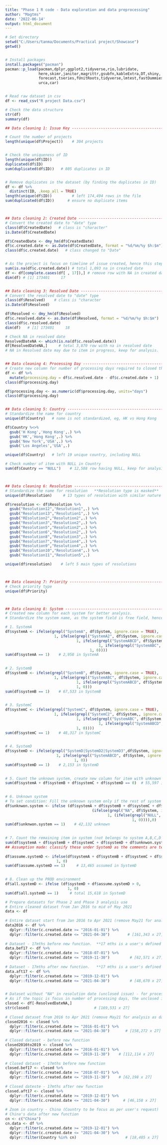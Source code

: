 ---
title: "Phase 1 R code - Data exploration and data preprocessing"
author: "Magtms"
date: '2022-06-14'
output: html_document
---

```{r Get Ready}
# Set directory
setwd("C:/Users/tanma/Documents/Practical project/Showcase")
getwd()


# Install packages
install.packages("pacman")
pacman::p_load(pacman,dplyr,ggplot2,tidyverse,rio,lubridate,
               here,skimr,janitor,magrittr,gsubfn,kableExtra,DT,shiny,
               forecast,tseries,fUnitRoots,tidyverse,lmtest,fastDummies,pracma,
               urca,car)


# Read raw dataset in csv
df <- read_csv("R project Data.csv")

```

```{r Data Structure Checking}
# Check the data structure
str(df)
summary(df)


```

```{r Data Cleaning}

## Data cleaning 1: Issue Key ------------------------------------------------#

# Count the number of projects 
length(unique(df$Project))    # 304 projects


# Check the uniqueness of ID
length(unique(df$ID))
duplicated(df$ID)
sum(duplicated(df$ID))   # 805 duplicates in ID


# Remove duplicates in the dataset (by finding the duplicates in ID)
df <- df %>% 
  distinct(ID, .keep_all = TRUE)
length(unique(df$ID))         # left 174,494 rows in the file
sum(duplicated(df$ID))      # ensure no duplicate items 



## Data cleaning 2: Created Date ----------------------------------------------#
# Convert the created date to "date" type
class(df$CreatedDate)   # class is "character"
is.Date(df$CreatedDate)

df$CreatedDate <- dmy_hm(df$CreatedDate)
df$c.created.date <- as.Date(df$CreatedDate, format = "%d/%m/%y $h:$m")
class(df$c.created.date)   # class changed to "Date"


# As the project is focus on timeline of issue created, hence this step also removing data without created date in record.
sum(is.na(df$c.created.date)) # total 1,093 na in created date
df <- df[complete.cases(df[ , 17]),] # remove row with NA in created date
dim(df) # [1] 173401     17


## Data cleaning 3: Resolved Date ---------------------------------------------#
# Convert the resolved date to "date" type
class(df$Resolved)    # class is "character
is.Date(df$Resolved)

df$Resolved <- dmy_hm(df$Resolved)
df$c.resolved.date <- as.Date(df$Resolved, format = "%d/%m/%y $h:$m")
class(df$c.resolved.date)
dim(df)   # [1] 173401     18

# Check NA in resolved date
ResolvedDateNA <- which(is.na(df$c.resolved.date))
df[ResolvedDateNA,]     # total 3,870 row with na in resolved date
# NA in Resolved date may due to item in progress, keep for analysis. 


## Data cleaning 4: Processing Day --------------------------------------------#
# Create new column for number of processing days required to closed the issue and convert the type to integer
df <- df %>% 
  mutate(processing.day = df$c.resolved.date - df$c.created.date + 1)
class(df$processing.day)

df$processing.day <- as.numeric(df$processing.day, units="days")
class(df$processing.day)


## Data cleaning 5: Country ---------------------------------------------------#
# Standardize the name for country
unique(df$Country)   # name is not standardized, eg, HK vs Hong Kong

df$Country %<>% 
  gsub('H Kong','Hong Kong',.) %>%
  gsub('HK','Hong Kong',.) %>%
  gsub('New York','USA',.) %>% 
  gsub('Los Angeles','USA',.)

unique(df$Country)   # left 19 unique country, including NULL

# Check number of item with NULL in Country
sum(df$Country == "NULL")    # 12,588 row having NULL, keep for analysis.



## Data cleaning 6: Resolution ------------------------------------------------#
# Standardize the name for resolution   **Resolution type is masked**
unique(df$Resolution)     # 13 types of resolution with similar nature

df$resolution <- df$Resolution %>%  
  gsub("Resolution12","Resolution1",.) %>% 
  gsub("Resolution13","Resolution1",.) %>%
  gsub("REsolution2","Resolution2",.) %>% 
  gsub("Resolution3","Resolution2",.) %>%
  gsub("Resolution5","Resolution2",.) %>%
  gsub("Resolution6","Resolution2",.) %>%
  gsub("Resolution8","Resolution3",.) %>%
  gsub("Resolution7","Resolution4",.) %>%
  gsub("Resolution9","Resolution4",.) %>%
  gsub("Resolution10","Resolution4",.) %>%
  gsub("Resolution11","Resolution5",.)

unique(df$resolution)    # left 5 main types of resolutions



## Data cleaning 7: Priority --------------------------------------------------#
# Check priority type
unique(df$Priority)



## Data cleaning 8: System -----------------------------------------------#
# Created new column for each system for better analysis.
# Standardize the system name, as the system field is free field, hence there are various system name indicated.    **System name is masked**

# 1. SystemA
df$systemA <- ifelse(grepl("SystemA", df$System, ignore.case = TRUE), 
                      1, ifelse(grepl("SystemA2", df$System, ignore.case = TRUE),
                                1, ifelse(grepl("SystemABCD", df$System, ignore.case = FALSE),
                                          1, ifelse(grepl("SystemABC", df$System, ignore.case = TRUE),
                                      1, 0))))
sum(df$systemA == 1)    # 2,958 in SystemA

  
# 2. SystemB
df$systemB <- ifelse(grepl("SystemB", df$System, ignore.case = TRUE),
                      1, ifelse(grepl("SystemABC", df$System, ignore.case = FALSE),
                                1, ifelse(grepl("SystemABCD", df$System, ignore.case = TRUE),
                                1, 0)))
sum(df$systemB == 1)    # 67,533 in SystemB
  

# 3. SystemC
df$systemC <- ifelse(grepl("SystemC", df$System, ignore.case = TRUE),
                      1, ifelse(grepl("SystemC2", df$System,, ignore.case = TRUE),
                                1, ifelse(grepl("SystemABC", df$System, ignore.case = FALSE),
                                          1, ifelse(grepl("SystemABCD", df$System, ignore.case = TRUE),
                                1, 0))))
sum(df$systemC == 1)    # 48,317 in SystemC

  
# 4. SystemD
df$systemD <- ifelse(grepl("SystemD|SystemD2|SystemD3",df$System, ignore.case = TRUE),
                       1, ifelse(grepl("SystemABCD", df$System, ignore.case = FALSE),
                               1, 0))
sum(df$systemD == 1)    # 2,153 in SystemD

  
# 5. Count the unknown system, create new column for item with unknown system
sum(df$systemA + df$systemB + df$systemC + df$systemD == 0)  # 55,597 item with unknown system
  

# 6. Unknown system
# To set condition: Fill the unknown system only if the rest of system column is 0
df$unknwon.system <- ifelse (df$systemA + df$systemB + df$systemC + df$systemD == 0, 
                                       (ifelse(grepl("NA", df$System, ignore.case = FALSE),
                                              1, (ifelse(grepl("NULL", df$System, ignore.case = FALSE),
                                                         1, 0)))),0)
sum(df$unknwon.system == 1)    # 42,132 unknown
  

# 7. Count the remaining item in system (not belongs to system A,B,C,D or unknown)
sum(df$systemA + df$systemB + df$systemC + df$systemD + df$unknwon.system == 0)  # 13,465
## Assumption made: classify these under SystemD as the comments are tends to related to SystemD
  
df$assume.systemD <- ifelse(df$systemA + df$systemB + df$systemC + df$systemD + df$unknwon.system == 0,
                       1, 0)
sum(df$assume.systemD == 1)     # 13,465 assumed in SystemD
  

# 8. Clean up the PROD environment
df$all.systemD <- ifelse (df$systemD + df$assume.systemD > 0,
                            1, 0)
sum(df$all.systemD == 1)     # total 15,618 in SystemD


```

```{r Dataset Preparation}
# Prepare datasets for Phase 2 and Phase 3 analysis use
# Entire cleaned dataset from Jan 2016 to mid of May 2021
data <- df
  
# Entire dataset start from Jan 2016 to Apr 2021 (remove May21 for analysis as data for May is now complete)
data2016 <- df %>%
  dplyr::filter(c.created.date >= "2016-01-01") %>% 
  dplyr::filter(c.created.date <= "2021-04-30")        # [161,343 x 27]
  
# Dataset - 17mths before new function.  **17 mths is a user's defined analysis period**
data.bef17 <- df %>%
  dplyr::filter(c.created.date >= "2018-07-01") %>% 
  dplyr::filter(c.created.date <= "2019-11-30")         # [62,571 x 27] 
  
# Dataset - 17mths after new function.   **17 mths is a user's defined analysis period**
data.aft17 <- df %>%
  dplyr::filter(c.created.date >= "2019-12-01") %>% 
  dplyr::filter(c.created.date <= "2021-04-30")         # [48,670 x 27] 


# Dataset without "NA" in resolution date (unclosed issue) - for processing days analysis use)
# As if the topic is focus in number of processing days, the unclosed issue can be rested for analysis. 
closed <- df[-ResolvedDateNA,]
str(closed)                             # [169,531 x 27] 
  
# Closed dataset from 2016 to Apr 2021 (remove May21 for analysis as data for May is now complete
closed2016 <- closed %>%
  dplyr::filter(c.created.date >= "2016-01-01") %>% 
  dplyr::filter(c.created.date <= "2021-04-30")       # [158,272 x 27] 
  
# Closed dataset - before new function 
closed2016to2019 <- closed %>%
  dplyr::filter(c.created.date >= "2016-01-01") %>% 
  dplyr::filter(c.created.date <= "2019-11-30")    # [112,114 x 27]
  
# Closed dataset - 17mths before new function
closed.bef17 <- closed %>%
  dplyr::filter(c.created.date >= "2018-07-01") %>% 
  dplyr::filter(c.created.date <= "2019-11-30")    # [62,198 x 27]
  
# Closed dateste - 17mths after new function
closed.aft17 <- closed %>%
  dplyr::filter(c.created.date >= "2019-12-01") %>% 
  dplyr::filter(c.created.date <= "2021-04-30")      # [46,158 x 27]
  
# Zoom in country - China (Country to be focus as per user's request)
# China's data after new function
cn <- c("China")
cn.data <- df %>%
  dplyr::filter(c.created.date >= "2019-12-01") %>% 
  dplyr::filter(c.created.date <= "2021-04-30") %>% 
  dplyr::filter(Country %in% cn)                      # [18,405 x 27]

```